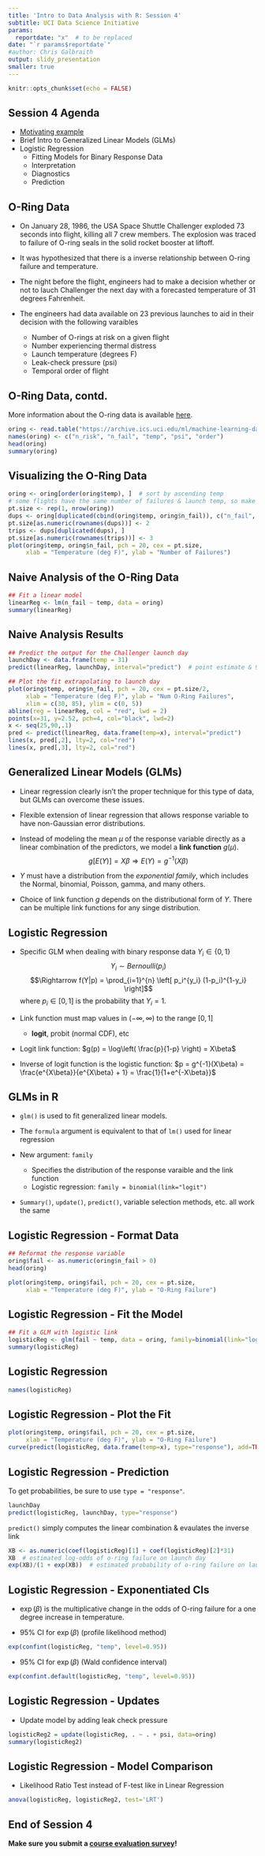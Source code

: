 ```yaml
---
title: 'Intro to Data Analysis with R: Session 4'
subtitle: UCI Data Science Initiative
params: 
  reportdate: "x"  # to be replaced
date: "`r params$reportdate`"
#author: Chris Galbraith
output: slidy_presentation
smaller: true
---
```


```r
knitr::opts_chunk$set(echo = FALSE)
```


## Session 4 Agenda
+ [Motivating example](https://www.youtube.com/watch?v=j4JOjcDFtBE)
+ Brief Intro to Generalized Linear Models (GLMs)
+ Logistic Regression
    + Fitting Models for Binary Response Data
    + Interpretation
    + Diagnostics
    + Prediction


## O-Ring Data
+ On January 28, 1986, the USA Space Shuttle Challenger exploded 73 seconds into flight, killing all 7 crew members. The explosion was traced to failure of O-ring seals in the solid rocket booster at liftoff.

+ It was hypothesized that there is a inverse relationship between O-ring failure and temperature. 

+ The night before the flight, engineers had to make a decision whether or not to lauch Challenger the next day with a forecasted temperature of 31 degrees Fahrenheit.

+ The engineers had data available on 23 previous launches to aid in their decision with the following varaibles 

    + Number of O-rings at risk on a given flight 
    + Number experiencing thermal distress 
    + Launch temperature (degrees F) 
    + Leak-check pressure (psi) 
    + Temporal order of flight


## O-Ring Data, contd.
More information about the O-ring data is available [here](https://archive.ics.uci.edu/ml/datasets/Challenger+USA+Space+Shuttle+O-Ring).

```r
oring <- read.table("https://archive.ics.uci.edu/ml/machine-learning-databases/space-shuttle/o-ring-erosion-only.data")
names(oring) <- c("n_risk", "n_fail", "temp", "psi", "order")
head(oring)
summary(oring)
```


## Visualizing the O-Ring Data
```r
oring <- oring[order(oring$temp), ]  # sort by ascending temp
# some flights have the same number of failures & launch temp, so make point size vary 
pt.size <- rep(1, nrow(oring))
dups <- oring[duplicated(cbind(oring$temp, oring$n_fail)), c("n_fail", "temp")]
pt.size[as.numeric(rownames(dups))] <- 2
trips <- dups[duplicated(dups), ]
pt.size[as.numeric(rownames(trips))] <- 3
plot(oring$temp, oring$n_fail, pch = 20, cex = pt.size, 
     xlab = "Temperature (deg F)", ylab = "Number of Failures")  
```


## Naive Analysis of the O-Ring Data
```r
## Fit a linear model
linearReg <- lm(n_fail ~ temp, data = oring)
summary(linearReg)
```


## Naive Analysis Results
```r
## Predict the output for the Challenger launch day
launchDay <- data.frame(temp = 31)
predict(linearReg, launchDay, interval="predict")  # point estimate & 95% CI

## Plot the fit extrapolating to launch day
plot(oring$temp, oring$n_fail, pch = 20, cex = pt.size/2, 
     xlab = "Temperature (deg F)", ylab = "Num O-Ring Failures",
     xlim = c(30, 85), ylim = c(0, 5))
abline(reg = linearReg, col = "red", lwd = 2)
points(x=31, y=2.52, pch=4, col="black", lwd=2)
x <- seq(25,90,.1)
pred <- predict(linearReg, data.frame(temp=x), interval="predict")
lines(x, pred[,2], lty=2, col="red")
lines(x, pred[,3], lty=2, col="red")
```


## Generalized Linear Models (GLMs)
+ Linear regression clearly isn't the proper technique for this type of data, but GLMs can overcome these issues.

+ Flexible extension of linear regression that allows response variable to have non-Gaussian error distributions.

+ Instead of modeling the mean $\mu$ of the response variable directly as a linear combination of the predictors, we model a **link function** $g(\mu)$. $$g[E(Y)] = X \beta \Rightarrow E(Y) = g^{-1}(X \beta) $$

+ $Y$ must have a distribution from the *exponential family*, which includes the Normal, binomial, Poisson, gamma, and many others.

+ Choice of link function $g$ depends on the distributional form of $Y$. There can be multiple link functions for any singe distribution. 


## Logistic Regression
+ Specific GLM when dealing with binary response data $Y_i \in \{0,1\}$ 
$$Y_i \sim Bernoulli(p_i)$$
$$\Rightarrow f(Y|p) = \prod_{i=1}^{n} \left[ p_i^{y_i} (1-p_i)^{1-y_i} \right]$$
where $p_i \in [0,1]$ is the probability that $Y_i = 1$.

+ Link function must map values in $(-\infty, \infty)$ to the range $[0,1]$
    
    + **logit**, probit (normal CDF), etc

+ Logit link function: 
$g(p) = \log\left( \frac{p}{1-p} \right) = X\beta$

+ Inverse of logit function is the logistic function: 
$p = g^{-1}(X\beta) = \frac{e^{X\beta}}{e^{X\beta} + 1} = \frac{1}{1+e^{-X\beta}}$


## GLMs in R
+ ```glm()``` is used to fit generalized linear models.

+ The ```formula``` argument is equivalent to that of ```lm()``` used for linear regression

+ New argument: ```family```

    + Specifies the distribution of the response varaible and the link function
    + Logistic regression: ```family = binomial(link="logit")```
    
+ ```Summary()```, ```update()```, ```predict()```, variable selection methods, etc. all work the same


## Logistic Regression - Format Data
```r
## Reformat the response variable
oring$fail <- as.numeric(oring$n_fail > 0)
head(oring)

plot(oring$temp, oring$fail, pch = 20, cex = pt.size,
     xlab = "Temperature (deg F)", ylab = "O-Ring Failure")
```


## Logistic Regression - Fit the Model
```r
## Fit a GLM with logistic link
logisticReg <- glm(fail ~ temp, data = oring, family=binomial(link="logit"))
summary(logisticReg)
```


## Logistic Regression
```r
names(logisticReg)
```


## Logistic Regression - Plot the Fit
```r
plot(oring$temp, oring$fail, pch = 20, cex = pt.size,
     xlab = "Temperature (deg F)", ylab = "O-Ring Failure")
curve(predict(logisticReg, data.frame(temp=x), type="response"), add=TRUE, col="red", lwd=2)
```


## Logistic Regression - Prediction
To get probabilities, be sure to use ```type = "response"```.
```r
launchDay
predict(logisticReg, launchDay, type="response")
```

```predict()``` simply computes the linear combination & evaulates the inverse link
```r
XB <- as.numeric(coef(logisticReg)[1] + coef(logisticReg)[2]*31)
XB  # estimated log-odds of o-ring failure on launch day
exp(XB)/(1 + exp(XB))  # estimated probability of o-ring failure on launch day
```


## Logistic Regression - Exponentiated CIs
+ $\exp(\beta)$ is the multiplicative change in the odds of O-ring failure for a one degree increase in temperature.

+ 95% CI for $\exp(\beta)$ (profile likelihood method)
```r
exp(confint(logisticReg, "temp", level=0.95))
```

+ 95% CI for $\exp(\beta)$ (Wald confidence interval)
```r
exp(confint.default(logisticReg, "temp", level=0.95))
```


## Logistic Regression - Updates
+ Update model by adding leak check pressure
```r
logisticReg2 = update(logisticReg, . ~ . + psi, data=oring)
summary(logisticReg2)
```


## Logistic Regression - Model Comparison
+ Likelihood Ratio Test instead of F-test like in Linear Regression
```r
anova(logisticReg, logisticReg2, test='LRT')
```


## End of Session 4
**Make sure you submit a [course evaluation survey](https://docs.google.com/forms/d/1hcL2hbUchrrSqjd-__2dZEotk7wK2_GrJj_DsK-rxds/edit)!**



